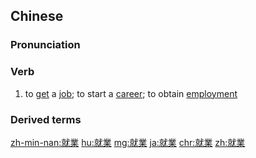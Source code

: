 {{also|就业}}
==Chinese==
{{zh-forms|s=就业}}

===Pronunciation===
{{zh-pron
|m=jiùyè
|c=zau6 jip6
|mn=chiū-gia̍p
|cat=v
}}

===Verb===
{{zh-verb}}

# to [[get]] a [[job]]; to start a [[career]]; to obtain [[employment]]

===Derived terms===
{{zh-der|就業能力}}

{{zh-cat|Advanced}}

[[zh-min-nan:就業]]
[[hu:就業]]
[[mg:就業]]
[[ja:就業]]
[[chr:就業]]
[[zh:就業]]